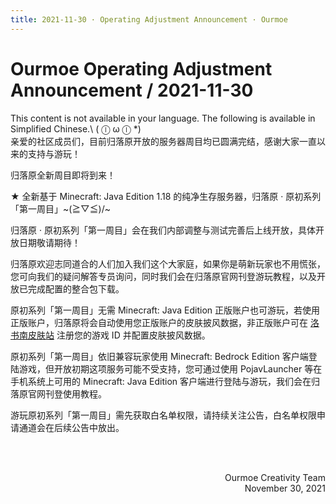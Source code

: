```yaml
---
title: 2021-11-30 · Operating Adjustment Announcement · Ourmoe
---
```




# Ourmoe Operating Adjustment Announcement / 2021-11-30

<Callout type="error" emoji="️🚫">
  This content is not available in your language. The following is available in Simplified Chinese.\
   ( ⓛ ω ⓛ &#42;)
</Callout>

<br />
亲爱的社区成员们，目前归落原开放的服务器周目均已圆满完结，感谢大家一直以来的支持与游玩！

归落原全新周目即将到来！

★ 全新基于 Minecraft: Java Edition 1.18 的纯净生存服务器，归落原 · 原初系列「第一周目」&#126;\(≧▽≦)/&#126;

归落原 · 原初系列「第一周目」会在我们内部调整与测试完善后上线开放，具体开放日期敬请期待！

归落原欢迎志同道合的人们加入我们这个大家庭，如果你是萌新玩家也不用慌张，您可向我们的疑问解答专员询问，同时我们会在归落原官网刊登游玩教程，以及开放已完成配置的整合包下载。

原初系列「第一周目」无需 Minecraft: Java Edition 正版账户也可游玩，若使用正版账户，归落原将会自动使用您正版账户的皮肤披风数据，非正版账户可在 [洛书南皮肤站](https://my.losenone.cn/) 注册您的游戏 ID 并配置皮肤披风数据。

原初系列「第一周目」依旧兼容玩家使用 Minecraft: Bedrock Edition 客户端登陆游戏，但开放初期这项服务可能不受支持，您可通过使用 PojavLauncher 等在手机系统上可用的 Minecraft: Java Edition 客户端进行登陆与游玩，我们会在归落原官网刊登使用教程。

游玩原初系列「第一周目」需先获取白名单权限，请持续关注公告，白名单权限申请通道会在后续公告中放出。


<br /><br /><p align="right">Ourmoe Creativity Team<br />November 30, 2021</p>